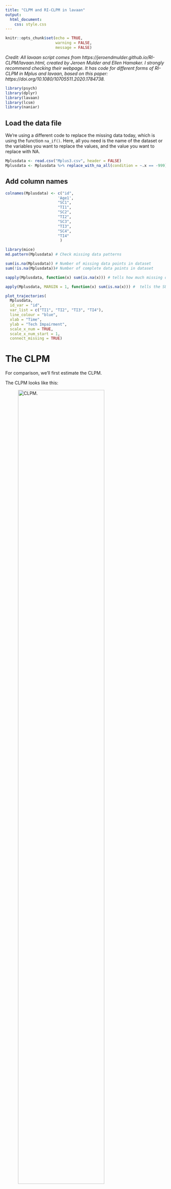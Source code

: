 ```yaml
---
title: "CLPM and RI-CLPM in lavaan"
output:
  html_document:
    css: style.css
---
```


```r
knitr::opts_chunk$set(echo = TRUE,
                      warning = FALSE,
                      message = FALSE)
```

*Credit: All lavaan script comes from https://jeroendmulder.github.io/RI-CLPM/lavaan.html, created by Jeroen Mulder and Ellen Hamaker. 
I strongly recommend checking their webpage. It has code for different forms of RI-CLPM in Mplus and lavaan, based on this paper: https://doi.org/10.1080/10705511.2020.1784738.* 

```r
library(psych)
library(dplyr)
library(lavaan)
library(lcsm)
library(naniar)
```

## Load the data file

We're using a different code to replace the missing data today, which is using the function ```na_if()```. Here, all you need is the name of the dataset or the variables you want to replace the values, and the value you want to replace with NA.

```r
Mplusdata <- read.csv("Mplus3.csv", header = FALSE)
Mplusdata <- Mplusdata %>% replace_with_na_all(condition = ~.x == -999)
```

## Add column names

```r
colnames(Mplusdata) <- c("id",
                       'Age1', 
                       "SC1",
                       "TI1", 
                       "SC2", 
                       "TI2", 
                       "SC3", 
                       "TI3", 
                       "SC4", 
                       "TI4"
                        )
```

```r
library(mice)
md.pattern(Mplusdata) # Check missing data patterns

sum(is.na(Mplusdata)) # Number of missing data points in dataset
sum(!is.na(Mplusdata))# Number of complete data points in dataset

sapply(Mplusdata, function(x) sum(is.na(x))) # tells how much missing data per column

apply(Mplusdata, MARGIN = 1, function(x) sum(is.na(x))) #  tells the SUM of NA's per row
```

```r
plot_trajectories(
  Mplusdata,
  id_var = "id",
  var_list = c("TI1", "TI2", "TI3", "TI4"),
  line_colour = "blue",
  xlab = "Time",
  ylab = "Tech Impairment",
  scale_x_num = TRUE,
  scale_x_num_start = 1,
  connect_missing = TRUE)
```


# The CLPM

For comparison, we'll first estimate the CLPM.

The CLPM looks like this: 

![CLPM.](CLPM.png){width=80%}

*Image credit: https://www.statmodel.com/download/RI-CLPM%20Hamaker%20input.pdf*

## Specify the CLPM

```r
CLPM <- '
  # Estimate the lagged effects between the observed variables.
  TI2 + SC2 ~ TI1 + SC1
  TI3 + SC3 ~ TI2 + SC2
  TI4 + SC4 ~ TI3 + SC3

  # Estimate the covariance between the observed variables at the first wave. 
  TI1 ~~ SC1 # Covariance
  
  # Estimate the covariances between the residuals of the observed variables.
  TI2 ~~ SC2
  TI3 ~~ SC3
  TI4 ~~ SC4
  
  # Estimate the (residual) variance of the observed variables.
  TI1 ~~ TI1 # Variances
  SC1 ~~ SC1 
  TI2 ~~ TI2 # Residual variances
  SC2 ~~ SC2 
  TI3 ~~ TI3 
  SC3 ~~ SC3 
  TI4 ~~ TI4 
  SC4 ~~ SC4 
'
```

## Fit the CLPM

```r
CLPM.fit <- sem(CLPM, 
                   data = Mplusdata, 
                   estimator = "MLR",
                   missing = "FIML", 
                   meanstructure = T, 
                   int.ov.free = T)
```

## Get the output

This model has 32 degrees of freedom. Fit is low for the TLI, but a within acceptable range for other indices. 

These are the autoregressive paths and cross-lagged paths. Check out the p-values so we can compare them with the RI-CLPM later. Most of the paths are significant in the CLPM, which would suggest that we have within-person cross-lagged associations between SC and TI. However, we are not accounting for the possibility of between-person effects, which means some of these effects may not be accurate. This is the criticism Hamaker et al (2015) make in their paper. As we'll see later, almost all cross-lagged paths are NS when we separate the variance into between and within-person in the RI-CLPM.

These are examples of autoregressive paths.

```
                   Estimate  Std.Err  z-value  P(>|z|)   Std.lv  Std.all
  TI2 ~                                                                 
    TI1               0.386    0.042    9.252    0.000    0.386    0.355
  SC2 ~                                                                 
    SC1               0.389    0.033   11.702    0.000    0.389    0.395
  TI3 ~                                                                 
    TI2               0.589    0.042   13.870    0.000    0.589    0.564
```

These are examples of cross-lagged paths. 

```
                   Estimate  Std.Err  z-value  P(>|z|)   Std.lv  Std.all
  TI2 ~                                                                 
    SC1              -0.086    0.024   -3.595    0.000   -0.086   -0.128
  SC2 ~                                                                 
    TI1              -0.274    0.053   -5.197    0.000   -0.274   -0.171
  TI3 ~                                                                 
    SC2              -0.031    0.028   -1.085    0.278   -0.031   -0.044
```

An example of covariances between the within-person variables:

```
  TI1 ~~                                                                
    SC1              -0.102    0.007  -15.099    0.000   -0.102   -0.349
```

And the variances. Because SC2-SC4 and TI2-TI4 are endogenous, we only have variances for the time 1's variables TI1 and SC1, and residual variances for the remaining variables. Remember than lavaan indicates residual variances by putting a ```.``` before the variable name in the output.

```
                   Estimate  Std.Err  z-value  P(>|z|)   Std.lv  Std.all
    TI1               0.179    0.005   33.157    0.000    0.179    1.000
    SC1               0.473    0.014   34.203    0.000    0.473    1.000
   .TI2               0.174    0.009   19.132    0.000    0.174    0.826
   .SC2               0.353    0.021   17.161    0.000    0.353    0.768
   .TI3               0.151    0.010   15.265    0.000    0.151    0.657
   .SC3               0.298    0.020   15.215    0.000    0.298    0.641
   .TI4               0.150    0.009   15.904    0.000    0.150    0.734
   .SC4               0.270    0.016   16.544    0.000    0.270    0.660
```

The r-square in the CLPM is explaining BOTH the within and the between person variance, without separating the two. If we have between-person differences, not accounting for them gives the impression that r-square is larger. RI-CLPM refers only to the within person r-square.

```
R-Square:
                   Estimate
    TI2               0.174
    SC2               0.232
    TI3               0.343
    SC3               0.359
    TI4               0.266
    SC4               0.340
```

```r
summary(CLPM.fit, 
        fit.measures = T,
        standardized = T,
        rsquare = T)
```

# The RI-CLPM 

The CLPM looks like this: 

![RI-CLPM.](RI-CLPM.png){width=80%}

*Image credit: https://www.statmodel.com/download/RI-CLPM%20Hamaker%20input.pdf*

The RI-CLPM syntax in lavaan is a bit different from Mplus because we don't have the option to remove all covariances in the model. We can remove all covariances betwen latent variables, but that won't be enough for this model. 

What we need to specify is:
+ The between-person components (the random intercepts) with loadings fixed to 1
+ The within-person centered variables with loadings fixed to 1 - they are perfect indicators of the observed variables
+ The lagged effects between the within-person variables
+ The covariance between the between the within-person centered variables at the first wave
+ The covariances between the residuals of the within-person centered variables
+ The variance and covariance of the random intercepts
+ The (residual) variance of the within-person centered variables

## Specify the RI-CLPM  

```r
RICLPM <- '
  # Create between components (random intercepts)
  RI_TI =~ 1*TI1 + 1*TI2 + 1*TI3 + 1*TI4
  RI_SC =~ 1*SC1 + 1*SC2 + 1*SC3 + 1*SC4
  
  # Create within-person centered variables
  cTI1 =~ 1*TI1
  cTI2 =~ 1*TI2
  cTI3 =~ 1*TI3 
  cTI4 =~ 1*TI4
  cSC1 =~ 1*SC1
  cSC2 =~ 1*SC2
  cSC3 =~ 1*SC3
  cSC4 =~ 1*SC4
  
  # Estimate the lagged effects between the within-person centered variables.
  cTI2 + cSC2 ~ cTI1 + cSC1
  cTI3 + cSC3 ~ cTI2 + cSC2
  cTI4 + cSC4 ~ cTI3 + cSC3
  
  # Estimate the covariance between the within-person centered variables at the first wave. 
  cTI1 ~~ cSC1 # Covariance
  
  # Estimate the covariances between the residuals of the within-person centered variables (the innovations).
  cTI2 ~~ cSC2
  cTI3 ~~ cSC3
  cTI4 ~~ cSC4
  
  # Estimate the variance and covariance of the random intercepts. 
  RI_SC ~~ RI_SC
  RI_TI ~~ RI_TI
  RI_SC ~~ RI_TI
  
  # Estimate the (residual) variance of the within-person centered variables.
  cTI1 ~~ cTI1 # Variances
  cSC1 ~~ cSC1 
  cTI2 ~~ cTI2 # Residual variances
  cSC2 ~~ cSC2 
  cTI3 ~~ cTI3 
  cSC3 ~~ cSC3 
  cTI4 ~~ cTI4 
  cSC4 ~~ cSC4 
'
```

## Fit the RI-CLPM 

```r
RICLPM.fit <- lavaan(RICLPM, 
                     data = Mplusdata, 
                     estimator = "MLR",
                     missing = "FIML", 
                     int.ov.free = T,
                     meanstructure = T) # This line tells lavaan to free the intercepts of the observed variables (i.e., the mean structure of the observed variables; if ignored, the default is to fix them to 0)
```

## Get the RI-CLPM output

Model fit is acceptable and higher than in the CLPM. 

We also have 3 fewer degrees of freedom (3 more estimated parameters) than in the CLPM. That's because we estimated the: 1) covariance between the random intercepts; 2) variance of intercept of SC; 3) variance of intercept of TI. 

To the model parameter output:
These are the loadings of the observed variables on the random intercepts

```
                   Estimate  Std.Err  z-value  P(>|z|)
  RI_TI =~                                                              
    TI1               1.000                           
    TI2               1.000                           
    TI3               1.000                           
    TI4               1.000                           
  RI_SC =~                                                              
    SC1               1.000                           
    SC2               1.000                           
    SC3               1.000                           
    SC4               1.000                           
```
    
If you scroll down more, you'll notice the Regressions. These are the autoregressive paths and cross-lagged paths. Almost all autoregressive paths are significant, and only one cross-lagged path is significant (from TI1 on SC2).


This is an example of an auto-regressive path from cTI1 to cTI2.
```
                   Estimate  Std.Err  z-value  P(>|z|)   Std.lv  Std.all
  cTI2 ~                                                                
    cTI1              0.158    0.080    1.967    0.049    0.146    0.146
```

And this is an example of a cross-lagged path from cTI1 to cSC2.

```
  cSC2 ~                                                                
    cTI1             -0.210    0.089   -2.347    0.019   -0.131   -0.131
```

The covariances include a lot of important information. The significant covariance between the intercepts of SC and TI indicates that adolescents lower in self-control, on average, report more disruptive technology use.

```
  RI_TI ~~                                                              
    RI_SC            -0.043    0.011   -3.844    0.000   -0.609   -0.609
```

We also see the covariances between the uniquenesses of the within-person variables, one for each wave or time point.

```
 CTI1     WITH
    CSC1              -0.060      0.012     -5.112      0.000
```

Next, to the variances. The variance of TI is significant, which means that there is a non-zero amount of stable between-person variability that the CLPM cannot account for. If this had been non-significant, it would mean little between-person variability and this model would be redundant with the CLPM (which assumes that there is no between-person variance to be accounted for).

```
    RI_SC             0.104    0.024    4.383    0.000    1.000    1.000
    RI_TI             0.048    0.009    5.387    0.000    1.000    1.000
```    

Finally, check out the R-square. The R-square values are much lower here than in the CLPM. That's because the CLPM is explaining BOTH the within
and the between person variance, without separating the two, giving the impression that R2 for the within-person component is larger than it should be. In RI-CLPM, the R-square refers only to the within person R2.

```
                   Estimate
    cTI2              0.038
    cSC2              0.094
    cTI3              0.190
    cSC3              0.198
    cTI4              0.126
    cSC4              0.184
```

```r
summary(RICLPM.fit, 
        fit.measures = T,
        standardized = T,
        rsquare = T)
```

# Comparing the CLPM and RI-CLPM

There is a code in R created by Rebecca M. Kuiper for comparing these two models. The code below is tailored to your model, so it requires you to do a few things: 

+ Install the package devtools (if you don't have it already), then download the package created by Rebecca Kuiper. These are the first three lines of the chunk below. Remove the ```#``` to run that code. 
+ Make sure that the names of your fitted model are the same names as in the code below, or change the names below. For example, the code 

```vcov(RICLPM.fit)``` will not run if your RI-CLPM fitted model has a different name from what is on the chunk below.
+ You need to check the order in which your intercepts appear in the variance/covariance matrix to call them in the code below. To do this, check the variance/covariance matrix that the output will give you when you run this chunk, and then count the variables until you get to the random intercepts. In this case, they were the 17th and 18th variables on the left column of the matrix.

As you can see by the chi-square test, the RI-CLPM is a better fit to the data than the CLPM.

```r
# Install and load the required packages. 
#install.packages("devtools")
#library(devtools)
#install_github("rebeccakuiper/ChiBarSq.DiffTest")
library(ChiBarSq.DiffTest)

# Step 1
## Fit the RI-CLPM (RICLPM.fit) and the CLPM (CLPM.fit).

# Step 2
## Check which indices you need to get the covariance matrix of the random intercepts. 
vcov(RICLPM.fit) # Full covariance matrix

## The 17th and the 18th indices regard the random intercepts
indices <- c(17, 18) 
q <- length(indices) # Number of random intercepts
S <- vcov(RICLPM.fit)[indices, indices] # Extract full covariance matrix of the random intercepts

# Step 3
Chi2_clpm <- CLPM.fit@test[["standard"]]$stat[1] 
Chi2_riclpm <- RICLPM.fit@test[["standard"]]$stat[1] 

df_clpm <- CLPM.fit@test[["standard"]]$df[1] # Extract df of CLPM
df_riclpm <- RICLPM.fit@test[["standard"]]$df[1]  # Extract df of RI-CLPM

# Step 4
## Run function to do chi-bar-square test (and also obtain Chi-bar-square weigths)
ChiBar2DiffTest <- ChiBarSq.DiffTest(q, S, Chi2_clpm, Chi2_riclpm, df_clpm, df_riclpm)

ChiBar2DiffTest
```

# RI-CLPM with gender as a time-invariant covariate

The only difference here is that we're adding Age as covariate. Because we are treating it as time-invariant, we're regressing the random-intercepts on the Age variable.

## Specify the model

```r
RICLPM2 <- '
  # Create between components (random intercepts)
  RI_TI =~ 1*TI1 + 1*TI2 + 1*TI3 + 1*TI4
  RI_SC =~ 1*SC1 + 1*SC2 + 1*SC3 + 1*SC4
  
  # Estimate the variance and covariance of the random intercepts. 
  RI_SC ~~ RI_SC
  RI_TI ~~ RI_TI
  RI_SC ~~ RI_TI
  
  # Regression of random intercepts on Gender. 
  RI_SC + RI_TI ~ Age1 # Constrained over time. 
  
  # Create within-person centered variables
  cTI1 =~ 1*TI1
  cTI2 =~ 1*TI2
  cTI3 =~ 1*TI3 
  cTI4 =~ 1*TI4
  
  cSC1 =~ 1*SC1
  cSC2 =~ 1*SC2
  cSC3 =~ 1*SC3
  cSC4 =~ 1*SC4
  
  # Estimate the lagged effects between the within-person centered variables.
  cTI2 + cSC2 ~ cTI1 + cSC1
  cTI3 + cSC3 ~ cTI2 + cSC2
  cTI4 + cSC4 ~ cTI3 + cSC3
  
  # Estimate the covariance between the within-person centered variables at the first wave. 
  cTI1 ~~ cSC1 # Covariance
  
  # Estimate the covariances between the residuals of the within-person centered variables (the innovations).
  cTI2 ~~ cSC2
  cTI3 ~~ cSC3
  cTI4 ~~ cSC4
  
  # Estimate the (residual) variance of the within-person centered variables.
  cTI1 ~~ cTI1 # Variances
  cSC1 ~~ cSC1 
  cTI2 ~~ cTI2 # Residual variances
  cSC2 ~~ cSC2 
  cTI3 ~~ cTI3 
  cSC3 ~~ cSC3 
  cTI4 ~~ cTI4 
  cSC4 ~~ cSC4 
'
```

## Fit the model

```r
RICLPM2.fit <- lavaan(RICLPM2, 
                     data = Mplusdata, 
                     estimator = "MLR",
                     missing = "FIML", 
                     meanstructure = T, 
                     int.ov.free = T) 
```

## Request the output

Model fit improved more here.

The part that we're interested in is the regression path from age to the random intercepts, which we'll find under the Regressions section of the output.

```
Regressions:
                   Estimate  Std.Err  z-value  P(>|z|)   Std.lv  Std.all
  RI_SC ~                                                               
    Age1            -0.034    0.011   -3.051    0.002   -0.105   -0.117
  RI_TI ~                                                               
    Age1             0.046    0.007    6.310    0.000    0.205    0.230
```

It looks like the average level of technology impairment and self-control differ. 

Although age appears to be related to technology impairment and self-control, age explains a very small portion of the variance in technology impairment and self-control.

```
R-Square:
                   Estimate
    RI_SC             0.014
    RI_TI             0.053
```

```r
summary(RICLPM2.fit, 
        fit.measures = T,
        standardized = T,
        rsquare = T)
```
